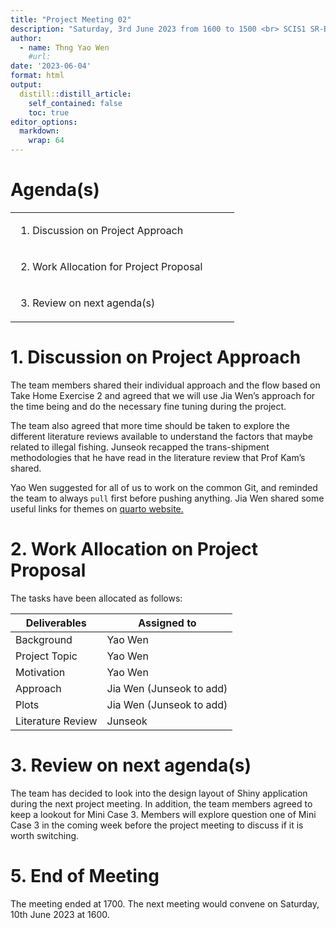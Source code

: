```yaml
---
title: "Project Meeting 02"
description: "Saturday, 3rd June 2023 from 1600 to 1500 <br> SCIS1 SR-B1.1<br>"
author:
  - name: Thng Yao Wen
    #url: 
date: '2023-06-04'
format: html
output:
  distill::distill_article:
    self_contained: false
    toc: true
editor_options: 
  markdown: 
    wrap: 64
---
```


# Agenda(s)

+---------------------------------------------------------------+
| 1.  Discussion on Project Approach                            |
+---------------------------------------------------------------+
| 2.  Work Allocation for Project Proposal                      |
+---------------------------------------------------------------+
| 3.  Review on next agenda(s)                                  |
+---------------------------------------------------------------+

# 1. Discussion on Project Approach

The team members shared their individual approach and the flow
based on Take Home Exercise 2 and agreed that we will use Jia
Wen's approach for the time being and do the necessary fine
tuning during the project.

The team also agreed that more time should be taken to explore
the different literature reviews available to understand the
factors that maybe related to illegal fishing. Junseok recapped
the trans-shipment methodologies that he have read in the
literature review that Prof Kam's shared.

Yao Wen suggested for all of us to work on the common Git, and
reminded the team to always `pull` first before pushing
anything. Jia Wen shared some useful links for themes on [quarto
website.](https://quarto.org/docs/gallery/#websites)

# 2. Work Allocation on Project Proposal

The tasks have been allocated as follows:

| Deliverables      | Assigned to              |
|-------------------|--------------------------|
| Background        | Yao Wen                  |
| Project Topic     | Yao Wen                  |
| Motivation        | Yao Wen                  |
| Approach          | Jia Wen (Junseok to add) |
| Plots             | Jia Wen (Junseok to add) |
| Literature Review | Junseok                  |

# 3. Review on next agenda(s)

The team has decided to look into the design layout of Shiny
application during the next project meeting. In addition, the
team members agreed to keep a lookout for Mini Case 3. Members
will explore question one of Mini Case 3 in the coming week
before the project meeting to discuss if it is worth switching.

# 5. End of Meeting

The meeting ended at 1700. The next meeting would convene on
Saturday, 10th June 2023 at 1600.

